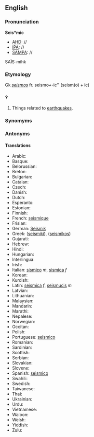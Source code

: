 ==English==
===Pronunciation===
'''Seis*mic'''
*[[AHD]]: //
*[[IPA]]: //
*[[SAMPA]]: //
SA&Iuml;S-mihk

===Etymology===

Gk ''[[seismos]]'' fr. seismo'' + ''-ic'' (seism(o) + ic)
===?===

#Things related to [[earthquake]]s.
===Synomyms===
===Antonyms===
====Translations====
*Arabic:
*Basque:
*Belorussian:
*Breton:
*Bulgarian:
*Catalan:
*Czech:
*Danish:
*Dutch:
*Esperanto:
*Estonian:
*Finnish:
*French: [[seismique]]
*Frisian:
*German: [[Seismik]]
*Greek: ([[seismiki]]), ([[seismikos]])
*Gujarati:
*Hebrew:
*Hindi:
*Hungarian:
*Interlingua:
*Irish:
*Italian: [[sismico]] ''m'', [[sismica]] ''f'' 
*Korean:
*Kurdish:
*Latin: [[seismica]] ''f'', [[seismucis]] ''m''
*Latvian:
*Lithuanian:
*Malaysian:
*Mandarin:
*Marathi:
*Nepalese:
*Norwegian:
*Occitan:
*Polish:
*Portuguese: [[seismico]]
*Romanian:
*Sardinian:
*Scottish:
*Serbian:
*Slovakian:
*Slovene:
*Spanish: [[seismico]]
*Swahili:
*Swedish:
*Taiwanese:
*Thai:
*Ukrainian:
*Urdu:
*Vietnamese:
*Waloon:
*Welsh:
*Yiddish:
*Zulu: